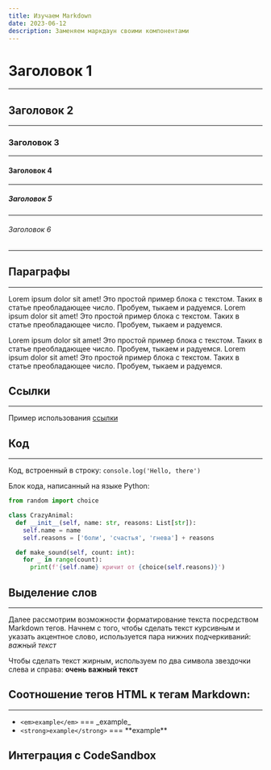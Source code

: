 ```yaml
---
title: Изучаем Markdown
date: 2023-06-12
description: Заменяем маркдаун своими компонентами
---
```


# Заголовок 1

---

## Заголовок 2

---

### Заголовок 3

---

#### Заголовок 4

---

##### Заголовок 5

---

###### Заголовок 6

---

## Параграфы

---

Lorem ipsum dolor sit amet! Это простой пример блока с текстом. Таких в статье преобладающее число. Пробуем, тыкаем и радуемся.
Lorem ipsum dolor sit amet! Это простой пример блока с текстом. Таких в статье преобладающее число. Пробуем, тыкаем и радуемся.

Lorem ipsum dolor sit amet! Это простой пример блока с текстом. Таких в статье преобладающее число. Пробуем, тыкаем и радуемся.
Lorem ipsum dolor sit amet! Это простой пример блока с текстом. Таких в статье преобладающее число. Пробуем, тыкаем и радуемся.

## Ссылки

---

Пример использования [ссылки](https://vk.com/wardxela)

## Код

---

Код, встроенный в строку: `console.log('Hello, there')`

Блок кода, написанный на языке Python:

```Python
from random import choice

class CrazyAnimal:
  def __init__(self, name: str, reasons: List[str]):
    self.name = name
    self.reasons = ['боли', 'счастья', 'гнева'] + reasons

  def make_sound(self, count: int):
    for _ in range(count):
      print(f'{self.name} кричит от {choice(self.reasons)}')
```

## Выделение слов

---

Далее рассмотрим возможности форматирование текста посредством Markdown тегов.
Начнем с того, чтобы сделать текст курсивным и указать акцентное слово, используется
пара нижних подчеркиваний: _важный текст_

Чтобы сделать текст жирным, используем по два символа звездочки слева и справа: **очень важный текст**

## Соотношение тегов HTML к тегам Markdown:

---

- `<em>example</em>` === \_example\_
- `<strong>example</strong>` === \*\*example\*\*

## Интеграция с CodeSandbox

<CodeSandbox id="bold-archimedes-cpgpxl" title="Hello, CodeSandbox" />

